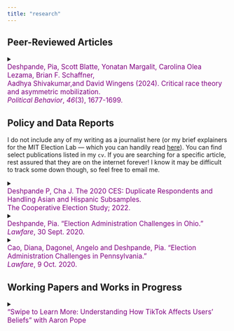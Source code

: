 ```yaml
---
title: "research"
---
```


## Peer-Reviewed Articles

<details>

<summary>[Deshpande, Pia, Scott Blatte, Yonatan Margalit, Carolina Olea Lezama, Brian F. Schaffner, <br>Aadhya Shivakumar,and David Wingens (2024). Critical race theory and asymmetric mobilization.<br> *Political Behavior*, *46*(3), 1677-1699.]{style="font-size: 1.1em; color: purple; font-weight: normal; display:inline-block"}</summary>

> Teaching Critical Race Theory (CRT) in schools quickly became a salient issue nationally and in local elections despite CRT’s origins as an academic theory. In this paper, we argue that elite asymmetries regarding the importance of CRT spillover to the electorate. We show that Republican legislators and conservative media’s use of the term “critical race theory” dwarfed that of Democratic legislators and liberal media, respectively. A spike in general interest in the term happened concurrently with this elite push. We then hypothesize that in part due to this asymmetry in exposure to the term “critical race theory” itself in elite messaging, CRT policy may have an asymmetric effect on political mobilization, favoring Republicans, who tend to oppose the teaching of CRT in schools. To test this hypothesis, we conduct a survey experiment and find that Republicans presented with a pro-CRT policy change are politically mobilized, while Democrats presented with an anti-CRT policy change are not. In particular, Republicans exposed to the pro-CRT policy reported a higher likelihood of voting, encouraging others to vote, and contacting their local politicians. Thus, the case of CRT helps to illustrate the conditions under which issues can asymmetrically mobilize citizens.

<!-- Button to section syllabus to the right -->

<button onclick="window.open(&#39;https://par.nsf.gov/servlets/purl/10516317&#39;, &#39;_blank&#39;);" style="font-size: 1em; padding: 6px 12px; background-color: white; color: blue; border: 2px solid blue; border-radius: 4px; display: inline-block; margin-top: 20px; margin-left: 10px; text-align: center; transition: background-color 0.3s, color 0.3s;" onmouseover="this.style.backgroundColor=&#39;blue&#39;; this.style.color=&#39;white&#39;;" onmouseout="this.style.backgroundColor=&#39;white&#39;; this.style.color=&#39;blue&#39;;">read paper</button>

<!-- Replication Code Button -->

<button onclick="window.open(&#39;https://dataverse.harvard.edu/dataset.xhtml?persistentId=doi:10.7910/DVN/9QGIUH&#39;, &#39;_blank&#39;);" style="font-size: 1em; padding: 6px 12px; background-color: black; color: yellow; border: 2px solid black; border-radius: 4px; display: inline-block; margin-top: 20px; margin-left: 10px; text-align: center; transition: background-color 0.3s, color 0.3s;" onmouseover="this.style.backgroundColor=&#39;yellow&#39;; this.style.color=&#39;black&#39;;" onmouseout="this.style.backgroundColor=&#39;black&#39;; this.style.color=&#39;yellow&#39;;">replication code</button>

<!-- BibTeX Citation with Background Color and Extra Space -->

<p style="margin-top: 20px;">

To cite this paper using BibTeX, use the following:

</p>

<div style="background-color: #f0f0f0; padding: 15px; border-radius: 5px; font-family: 'Courier New', monospace; overflow-x: auto;">

``` bibtex
@article{deshpande2024critical,
  title={Critical race theory and asymmetric mobilization},
  author={Deshpande, Pia and Blatte, Scott and Margalit,
  Yonatan and Lezama, Carolina Olea and Schaffner, 
  Brian F and Shivakumar, Aadhya and Wingens, David},
  journal={Political Behavior},
  volume={46},
  number={3},
  pages={1677--1699},
  year={2024},
  publisher={Springer}
}
```
</div>

</details>

## Policy and Data Reports

I do not include any of my writing as a journalist here (or my brief explainers for the MIT Election Lab — which you can handily read [here](https://electionlab.mit.edu/author/475)). You can find select publications listed in my `cv`. If you are searching for a specific article, rest assured that they are on the internet forever! I know it may be difficult to track some down though, so feel free to email me.

<details>

<summary>[Deshpande P, Cha J. The 2020 CES: Duplicate Respondents and Handling Asian and Hispanic Subsamples.<br>The Cooperative Election Study; 2022.]{style="font-size: 1.1em; color: purple; font-weight: normal; display:inline-block"}</summary>

> Pia Deshpande and Jeremiah Cha report that 25% of the 2020 CES sample took the 2018 CES. They report best practices for conducting analyses of ethnic subgroups and produce tables documenting counts for specific Hispanic (Mexican, Puerto Rican, South American, Spanish, and U.S.-identified Hispanics) and Asian (Indian, Chinese, Filipino, U.S.-identified Asians) subgroups. The report also compares the 2020 CES sample of Asians and Hispanics to the 2019 5-year American Community Survey and notes where samples differ.

<button onclick="window.open(&#39;https://cces.gov.harvard.edu/sites/projects.iq.harvard.edu/files/cces/files/06_09_2022_duplicate_respondents_asian_and_hispanic_subsamples.pdf&#39;);" style="font-size: 1em; padding: 6px 12px; background-color: white; color: blue; border: 2px solid blue; border-radius: 4px; display: inline-block; margin-top: 20px; margin-left: 10px; text-align: center; transition: background-color 0.3s, color 0.3s;" onmouseover="this.style.backgroundColor=&#39;blue&#39;; this.style.color=&#39;white&#39;;" onmouseout="this.style.backgroundColor=&#39;white&#39;; this.style.color=&#39;blue&#39;;">read paper</button>

</details>

<details>

<summary>[Deshpande, Pia. “Election Administration Challenges in Ohio.” *Lawfare*, 30 Sept. 2020.]{style="font-size: 1.1em; color: purple; font-weight: normal; display:inline-block"}</summary>

<button onclick="window.open(&#39;https://www.lawfaremedia.org/article/election-administration-challenges-ohio&#39;);" style="font-size: 1em; padding: 6px 12px; background-color: white; color: blue; border: 2px solid blue; border-radius: 4px; display: inline-block; margin-top: 20px; margin-left: 10px; text-align: center; transition: background-color 0.3s, color 0.3s;" onmouseover="this.style.backgroundColor=&#39;blue&#39;; this.style.color=&#39;white&#39;;" onmouseout="this.style.backgroundColor=&#39;white&#39;; this.style.color=&#39;blue&#39;;">read paper</button>

</details>

<details>

<summary>[Cao, Diana, Dagonel, Angelo and Deshpande, Pia. “Election Administration Challenges in Pennsylvania.”<br>*Lawfare*, 9 Oct. 2020.]{style="font-size: 1.1em; color: purple; font-weight: normal; display:inline-block"}</summary>

<button onclick="window.open(&#39;https://www.lawfaremedia.org/article/election-administration-challenges-pennsylvania&#39;);" style="font-size: 1em; padding: 6px 12px; background-color: white; color: blue; border: 2px solid blue; border-radius: 4px; display: inline-block; margin-top: 20px; margin-left: 10px; text-align: center; transition: background-color 0.3s, color 0.3s;" onmouseover="this.style.backgroundColor=&#39;blue&#39;; this.style.color=&#39;white&#39;;" onmouseout="this.style.backgroundColor=&#39;white&#39;; this.style.color=&#39;blue&#39;;">read paper</button>

</details>

## Working Papers and Works in Progress

<details>

<summary>["Swipe to Learn More: Understanding How TikTok Affects Users’ Beliefs" with Aaron Pope]{style="font-size: 1.1em; color: purple; font-weight: normal; display: inline-block;"}</summary>

> TikTok has evolved from a platform primarily for entertainment to a significant source of political content, with over half of U.S. TikTok users reporting that they use it as a news source. However, there is limited research on how TikTok use shapes individuals' political beliefs. In a randomized experiment, we examine the effects of a 3-week TikTok deactivation on users' perceptions of issue importance, political knowledge, and self-reported well-being. For a subset of participants, we also collect TikTok watch history data, which allows us to measure baseline levels of political content consumption on the platform. And for the control group, we are able to observe the content they are exposed to during the experiment period. We hypothesize that deactivating TikTok will lead users to view different political issues as more important, depending on which issues were more prominent on the app during the deactivation period.

</details>
